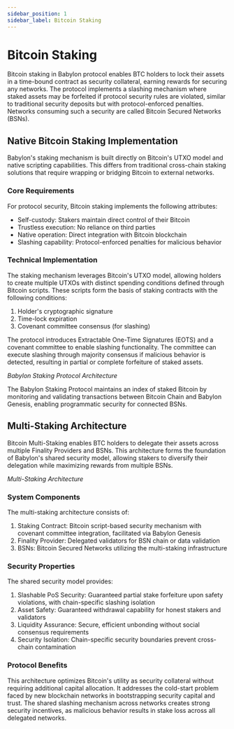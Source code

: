 ```yaml
---
sidebar_position: 1
sidebar_label: Bitcoin Staking
---
```


# Bitcoin Staking

Bitcoin staking in Babylon protocol enables BTC holders to lock their assets in a 
time-bound contract as security collateral, earning rewards for securing any networks. 
The protocol implements a slashing mechanism where staked assets may be forfeited if 
protocol security rules are violated, similar to traditional security deposits but 
with protocol-enforced penalties. Networks consuming such a security are called 
Bitcoin Secured Networks (BSNs).

## Native Bitcoin Staking Implementation

Babylon's staking mechanism is built directly on Bitcoin's UTXO model and native 
scripting capabilities. This differs from traditional cross-chain staking solutions 
that require wrapping or bridging Bitcoin to external networks.

### Core Requirements

For protocol security, Bitcoin staking implements the following attributes:
- Self-custody: Stakers maintain direct control of their Bitcoin
- Trustless execution: No reliance on third parties
- Native operation: Direct integration with Bitcoin blockchain
- Slashing capability: Protocol-enforced penalties for malicious behavior

### Technical Implementation

The staking mechanism leverages Bitcoin's UTXO model, allowing holders to create 
multiple UTXOs with distinct spending conditions defined through Bitcoin scripts. 
These scripts form the basis of staking contracts with the following conditions:

1. Holder's cryptographic signature
2. Time-lock expiration
3. Covenant committee consensus (for slashing)

The protocol introduces Extractable One-Time Signatures (EOTS) and a covenant 
committee to enable slashing functionality. The committee can execute slashing 
through majority consensus if malicious behavior is detected, resulting in partial 
or complete forfeiture of staked assets.

<div className="flex flex-col items-center justify-center">
  <ThemedImage
    alt="Staking Contract"
    sources={{
      light: useBaseUrl('/img/guides/staking.png'),
      dark: useBaseUrl('/img/guides/staking_dark.png'),
    }}
  />
  <em>Babylon Staking Protocol Architecture</em><br/>
</div>

The Babylon Staking Protocol maintains an index of staked Bitcoin by monitoring 
and validating transactions between Bitcoin Chain and Babylon Genesis, enabling 
programmatic security for connected BSNs.

## Multi-Staking Architecture

Bitcoin Multi-Staking enables BTC holders to delegate their assets across multiple 
Finality Providers and BSNs. This architecture forms the foundation of Babylon's 
shared security model, allowing stakers to diversify their delegation while 
maximizing rewards from multiple BSNs.

<div className="flex flex-col items-center justify-center max-w-md mx-auto">
  <ThemedImage
    alt="Multi-staking Contract"
    sources={{
      light: useBaseUrl('/img/guides/multi-staking.png'),
      dark: useBaseUrl('/img/guides/multi-staking_dark.png'),
    }}
  />
  <em>Multi-Staking Architecture</em><br/>
</div>

### System Components

The multi-staking architecture consists of:
1. Staking Contract: Bitcoin script-based security mechanism with covenant committee 
   integration, facilitated via Babylon Genesis
2. Finality Provider: Delegated validators for BSN chain or data validation
3. BSNs: Bitcoin Secured Networks utilizing the multi-staking infrastructure

### Security Properties

The shared security model provides:
1. Slashable PoS Security: Guaranteed partial stake forfeiture upon safety 
   violations, with chain-specific slashing isolation
2. Asset Safety: Guaranteed withdrawal capability for honest stakers and validators
3. Liquidity Assurance: Secure, efficient unbonding without social consensus 
   requirements
4. Security Isolation: Chain-specific security boundaries prevent cross-chain 
   contamination

### Protocol Benefits

This architecture optimizes Bitcoin's utility as security collateral without 
requiring additional capital allocation. It addresses the cold-start problem faced 
by new blockchain networks in bootstrapping security capital and trust. The shared 
slashing mechanism across networks creates strong security incentives, as malicious 
behavior results in stake loss across all delegated networks.
